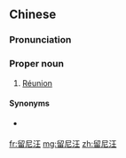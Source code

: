 ==Chinese==
{{zh-forms|gloss=-}}

===Pronunciation===
{{zh-pron
|m=Liúníwāng
|c=lau4 nei4 wong1
|mn=qz,xm,zz:Liû-nî-ong
|cat=pn
}}

===Proper noun===
{{zh-proper noun}}

# {{lb|zh|Mainland Chinese}} [[Réunion]]

====Synonyms====
* {{qualifier|Taiwan}} {{zh-l|留尼旺}}

[[fr:留尼汪]]
[[mg:留尼汪]]
[[zh:留尼汪]]